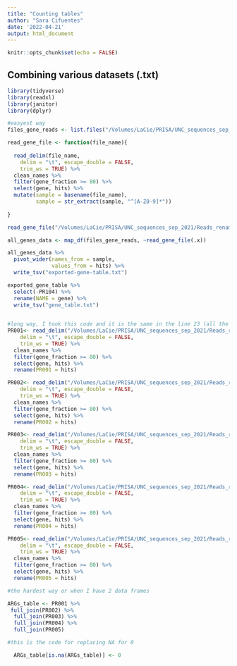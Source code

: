 ```yaml
---
title: "Counting tables"
author: "Sara Cifuentes"
date: '2022-04-21'
output: html_document
---
```


```r
knitr::opts_chunk$set(echo = FALSE)
```

## Combining various datasets (.txt)

```r
library(tidyverse)
library(readxl)
library(janitor)
library(dplyr)
```

```r
#easyest way
files_gene_reads <- list.files("/Volumes/LaCie/PRISA/UNC_sequences_sep_2021/Reads_renamed/fastqc/fastq_trim/bwa_host/no_host/bwa_resfinder/final_table", pattern ="_gene.tsv", full.names = TRUE)

read_gene_file <- function(file_name){
  
  read_delim(file_name, 
    delim = "\t", escape_double = FALSE, 
    trim_ws = TRUE) %>% 
  clean_names %>% 
  filter(gene_fraction >= 80) %>% 
  select(gene, hits) %>% 
  mutate(sample = basename(file_name),
         sample = str_extract(sample, "^[A-Z0-9]*"))
  
}

read_gene_file("/Volumes/LaCie/PRISA/UNC_sequences_sep_2021/Reads_renamed/fastqc/fastq_trim/bwa_host/no_host/bwa_resfinder/final_table/PR001_gene.tsv")

all_genes_data <- map_df(files_gene_reads, ~read_gene_file(.x))

all_genes_data %>% 
  pivot_wider(names_from = sample,
              values_from = hits) %>% 
  write_tsv("exported-gene-table.txt")
```

```r
exported_gene_table %>% 
  select(-PR104) %>% 
  rename(NAME = gene) %>% 
  write_tsv("gene_table.txt")
  
```

```r
#long way, I took this code and it is the same in the line 23 (all the tables are merged in one table)
PR001<- read_delim("/Volumes/LaCie/PRISA/UNC_sequences_sep_2021/Reads_renamed/fastqc/fastq_trim/bwa_host/no_host/bwa_resfinder/final_table/PR001_gene.tsv", 
    delim = "\t", escape_double = FALSE, 
    trim_ws = TRUE) %>% 
  clean_names %>% 
  filter(gene_fraction >= 80) %>% 
  select(gene, hits) %>% 
  rename(PR001 = hits)

PR002<- read_delim("/Volumes/LaCie/PRISA/UNC_sequences_sep_2021/Reads_renamed/fastqc/fastq_trim/bwa_host/no_host/bwa_resfinder/final_table/PR002_gene.tsv", 
    delim = "\t", escape_double = FALSE, 
    trim_ws = TRUE) %>% 
  clean_names %>% 
  filter(gene_fraction >= 80) %>% 
  select(gene, hits) %>% 
  rename(PR002 = hits)

PR003<- read_delim("/Volumes/LaCie/PRISA/UNC_sequences_sep_2021/Reads_renamed/fastqc/fastq_trim/bwa_host/no_host/bwa_resfinder/final_table/PR003_gene.tsv", 
    delim = "\t", escape_double = FALSE, 
    trim_ws = TRUE) %>% 
  clean_names %>% 
  filter(gene_fraction >= 80) %>% 
  select(gene, hits) %>% 
  rename(PR003 = hits)

PR004<- read_delim("/Volumes/LaCie/PRISA/UNC_sequences_sep_2021/Reads_renamed/fastqc/fastq_trim/bwa_host/no_host/bwa_resfinder/final_table/PR004_gene.tsv", 
    delim = "\t", escape_double = FALSE, 
    trim_ws = TRUE) %>% 
  clean_names %>% 
  filter(gene_fraction >= 80) %>% 
  select(gene, hits) %>% 
  rename(PR004 = hits)

PR005<- read_delim("/Volumes/LaCie/PRISA/UNC_sequences_sep_2021/Reads_renamed/fastqc/fastq_trim/bwa_host/no_host/bwa_resfinder/final_table/PR005_gene.tsv", 
    delim = "\t", escape_double = FALSE, 
    trim_ws = TRUE) %>% 
  clean_names %>% 
  filter(gene_fraction >= 80) %>% 
  select(gene, hits) %>% 
  rename(PR005 = hits)

```


```r
#the hardest way or when I have 2 data frames

ARGs_table <- PR001 %>% 
 full_join(PR002) %>% 
  full_join(PR003) %>% 
  full_join(PR004) %>% 
  full_join(PR005)

#this is the code for replacing NA for 0

  ARGs_table[is.na(ARGs_table)] <- 0
```

